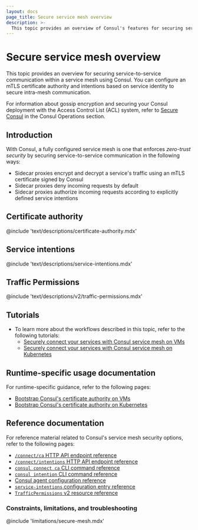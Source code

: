 ```yaml
---
layout: docs
page_title: Secure service mesh overview
description: >-
  This topic provides an overview of Consul's features for securing service mesh communication, including a built-in mTLS certificate authority (CA) and service intentions.
---
```


# Secure service mesh overview

This topic provides an overview for securing service-to-service communication within a service mesh using Consul. You can configure an mTLS certificate authority and intentions based on service identity to secure intra-mesh communication.

For information about gossip encryption and securing your Consul deployment with the Access Control List (ACL) system, refer to [Secure Consul](/consul/secure) in the Consul Operations section.

## Introduction

With Consul, a fully configured service mesh is one that enforces _zero-trust security_ by securing service-to-service communication in the following ways:

- Sidecar proxies encrypt and decrypt a service's traffic using an mTLS certificate signed by Consul
- Sidecar proxies deny incoming requests by default
- Sidecar proxies authorize incoming requests according to explicitly defined service intentions

## Certificate authority

@include 'text/descriptions/certificate-authority.mdx'

## Service intentions

@include 'text/descriptions/service-intentions.mdx'

## Traffic Permissions

@include 'text/descriptions/v2/traffic-permissions.mdx'

## Tutorials

- To learn more about the workflows described in this topic, refer to the following tutorials:
  - [Securely connect your services with Consul service mesh on VMs](/consul/tutorials/get-started-vms/virtual-machine-gs-service-mesh)
  - [Securely connect your services with Consul service mesh on Kubernetes](/consul/tutorials/get-started-kubernetes/kubernetes-gs-service-mesh)

## Runtime-specific usage documentation

For runtime-specific guidance, refer to the following pages:

- [Bootstrap Consul's certificate authority on VMs](/consul/docs/secure-mesh/certificate/bootstrap/vm)
- [Bootstrap Consul's certificate authority on Kubernetes](/consul/docs/secure-mesh/certificate/bootstrap/k8s)

## Reference documentation

For reference material related to Consul's service mesh security options, refer to the following pages:

- [`/connect/ca` HTTP API endpoint reference](/consul/api-docs/connect/ca)
- [`/connect/intentions` HTTP API endpoint reference](/consul/api-docs/connect/intentions)
- [`consul connect ca` CLI command reference](/consul/commands/connect/ca)
- [`consul intention` CLI command reference](/consul/commands/intention)
- [Consul agent configuration reference](/consul/docs/reference/agent)
- [`service-intentions` configuration entry reference](/consul/docs/reference/config-entry/service-intentions)
- [`TrafficPermissions` v2 resource reference](/consul/docs/resource/trafficpermissions)

### Constraints, limitations, and troubleshooting

@include 'limitations/secure-mesh.mdx'
